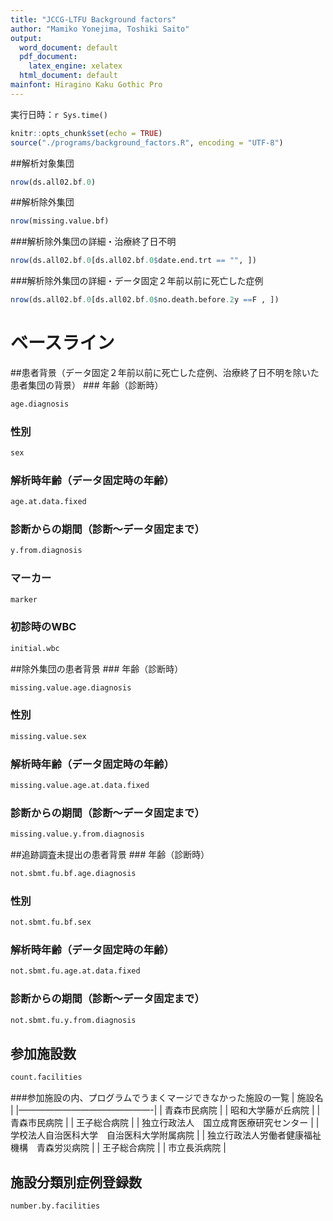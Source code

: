 ```yaml
---
title: "JCCG-LTFU Background factors"
author: "Mamiko Yonejima, Toshiki Saito"
output:
  word_document: default
  pdf_document:
    latex_engine: xelatex
  html_document: default
mainfont: Hiragino Kaku Gothic Pro
---
```

実行日時：`r Sys.time()`

```r
knitr::opts_chunk$set(echo = TRUE)
source("./programs/background_factors.R", encoding = "UTF-8")
```

##解析対象集団
```r
nrow(ds.all02.bf.0)
```
##解析除外集団
```r
nrow(missing.value.bf)
```
###解析除外集団の詳細・治療終了日不明
```r
nrow(ds.all02.bf.0[ds.all02.bf.0$date.end.trt == "", ])
```
###解析除外集団の詳細・データ固定２年前以前に死亡した症例
```r
nrow(ds.all02.bf.0[ds.all02.bf.0$no.death.before.2y ==F , ])
```

# ベースライン
##患者背景（データ固定２年前以前に死亡した症例、治療終了日不明を除いた患者集団の背景）
### 年齢（診断時）
```r
age.diagnosis
```
### 性別
```r
sex 
```
### 解析時年齢（データ固定時の年齢）
```r
age.at.data.fixed
```
### 診断からの期間（診断～データ固定まで）
```r
y.from.diagnosis
```
### マーカー
```r
marker
```
### 初診時のWBC
```r
initial.wbc
```
##除外集団の患者背景
### 年齢（診断時）
```r
missing.value.age.diagnosis
```
### 性別
```r
missing.value.sex
```
### 解析時年齢（データ固定時の年齢）
```r
missing.value.age.at.data.fixed
```
### 診断からの期間（診断～データ固定まで）
```r
missing.value.y.from.diagnosis
```
##追跡調査未提出の患者背景
### 年齢（診断時）
```r
not.sbmt.fu.bf.age.diagnosis
```
### 性別
```r
not.sbmt.fu.bf.sex
```
### 解析時年齢（データ固定時の年齢）
```r
not.sbmt.fu.age.at.data.fixed
```
### 診断からの期間（診断～データ固定まで）
```r
not.sbmt.fu.y.from.diagnosis
```


## 参加施設数
```r
count.facilities
```
###参加施設の内、プログラムでうまくマージできなかった施設の一覧
| 施設名                                       |
|----------------------------------------------|
| 青森市民病院                                 |
| 昭和大学藤が丘病院                           |
| 青森市民病院                                 |
| 王子総合病院                                 |
| 独立行政法人　国立成育医療研究センター       |
| 学校法人自治医科大学　自治医科大学附属病院   |
| 独立行政法人労働者健康福祉機構　青森労災病院 |
| 王子総合病院                                 |
| 市立長浜病院                                 |




## 施設分類別症例登録数
```r
number.by.facilities
```
